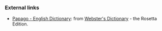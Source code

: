 === External links ===
*[http://www.websters-online-dictionary.org/definition/Papago-english/ Papago - English Dictionary]: from [http://www.websters-online-dictionary.org/ Webster's Dictionary] - the Rosetta Edition.